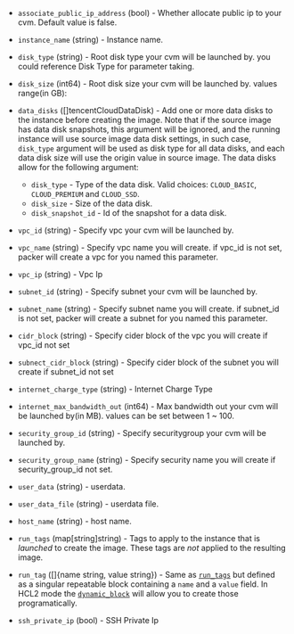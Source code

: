 <!-- Code generated from the comments of the TencentCloudRunConfig struct in builder/tencentcloud/cvm/run_config.go; DO NOT EDIT MANUALLY -->

- `associate_public_ip_address` (bool) - Whether allocate public ip to your cvm.
  Default value is false.

- `instance_name` (string) - Instance name.

- `disk_type` (string) - Root disk type your cvm will be launched by. you could
  reference Disk Type
  for parameter taking.

- `disk_size` (int64) - Root disk size your cvm will be launched by. values range(in GB):

- `data_disks` ([]tencentCloudDataDisk) - Add one or more data disks to the instance before creating the image.
  Note that if the source image has data disk snapshots, this argument
  will be ignored, and the running instance will use source image data
  disk settings, in such case, `disk_type` argument will be used as disk
  type for all data disks, and each data disk size will use the origin
  value in source image.
  The data disks allow for the following argument:

  - `disk_type` - Type of the data disk. Valid choices: `CLOUD_BASIC`, `CLOUD_PREMIUM` and `CLOUD_SSD`.
  - `disk_size` - Size of the data disk.
  - `disk_snapshot_id` - Id of the snapshot for a data disk.

- `vpc_id` (string) - Specify vpc your cvm will be launched by.

- `vpc_name` (string) - Specify vpc name you will create. if vpc_id is not set, packer will
  create a vpc for you named this parameter.

- `vpc_ip` (string) - Vpc Ip
- `subnet_id` (string) - Specify subnet your cvm will be launched by.

- `subnet_name` (string) - Specify subnet name you will create. if subnet_id is not set, packer will
  create a subnet for you named this parameter.

- `cidr_block` (string) - Specify cider block of the vpc you will create if vpc_id not set

- `subnect_cidr_block` (string) - Specify cider block of the subnet you will create if
  subnet_id not set

- `internet_charge_type` (string) - Internet Charge Type
- `internet_max_bandwidth_out` (int64) - Max bandwidth out your cvm will be launched by(in MB).
  values can be set between 1 ~ 100.

- `security_group_id` (string) - Specify securitygroup your cvm will be launched by.

- `security_group_name` (string) - Specify security name you will create if security_group_id not set.

- `user_data` (string) - userdata.

- `user_data_file` (string) - userdata file.

- `host_name` (string) - host name.

- `run_tags` (map[string]string) - Tags to apply to the instance that is _launched_ to create the image.
  These tags are _not_ applied to the resulting image.

- `run_tag` ([]{name string, value string}) - Same as [`run_tags`](#run_tags) but defined as a singular repeatable
  block containing a `name` and a `value` field. In HCL2 mode the
  [`dynamic_block`](/docs/configuration/from-1.5/expressions#dynamic-blocks)
  will allow you to create those programatically.

- `ssh_private_ip` (bool) - SSH Private Ip
